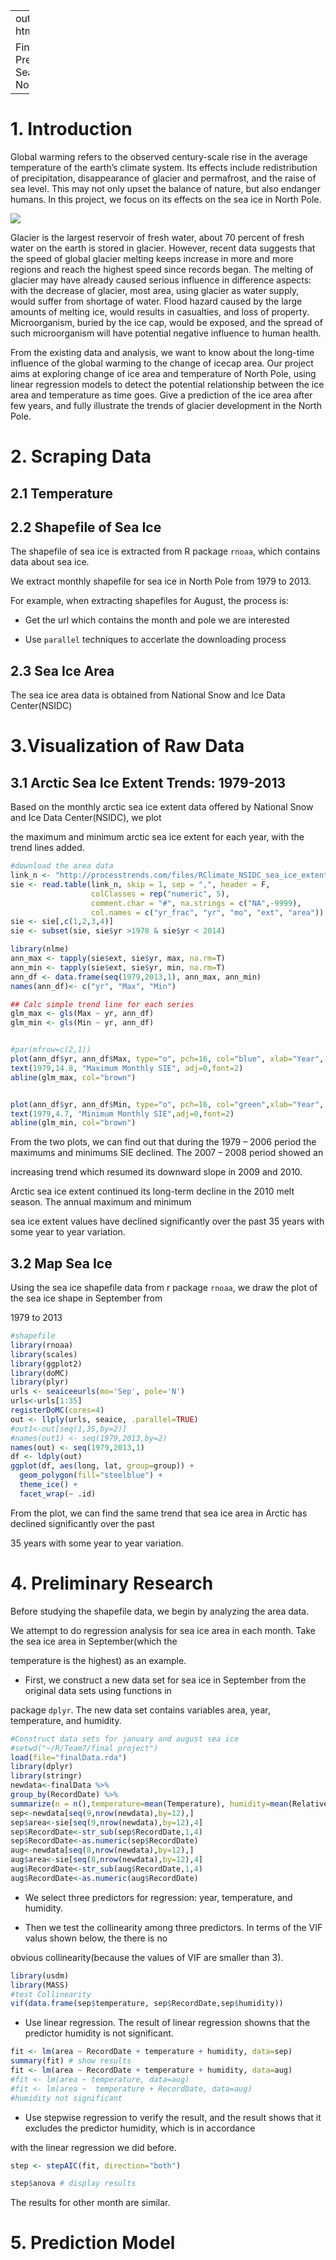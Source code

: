 ---
output: html_document

Final Project: Prediction of Sea Ice in North Pole
--------------------------------------------------------------------------------------------------------------


# 1. Introduction

Global warming refers to the observed century-scale rise in the average temperature of the earth's climate system. Its effects include redistribution of precipitation, disappearance of glacier and permafrost, and the raise of sea level. This may not only upset the balance of nature, but also endanger humans. In this project, we focus on its effects on the sea ice in North Pole. 

![](http://www.damocles-eu.org/artman2/uploads/1/EisscholleArk02_p.jpg)

Glacier is the largest reservoir of fresh water, about 70 percent of fresh water on the earth is stored in glacier. However, recent data suggests that the speed of global glacier melting keeps increase in more and more regions and reach the highest speed since records began. The melting of glacier may have already caused serious influence in difference aspects: with the decrease of glacier, most area, using glacier as water supply, would suffer from shortage of water. Flood hazard caused by the large amounts of melting ice, would results in casualties, and loss of property. Microorganism, buried by the ice cap, would be exposed, and the spread of such microorganism will have potential negative influence to human health.

From the existing data and analysis, we want to know about the long-time influence of the global warming to the change of icecap area. Our project aims at exploring change of ice area and temperature of North Pole, using linear regression models to detect the potential relationship between the ice area and temperature as time goes. Give a prediction of the ice area after few years, and fully illustrate the trends of glacier development in the North Pole.


# 2. Scraping Data

## 2.1 Temperature

## 2.2 Shapefile of Sea Ice

The shapefile of sea ice is extracted from R package `rnoaa`, which contains data about sea ice.

We extract monthly shapefile for sea ice in North Pole from 1979 to 2013. 

For example, when extracting shapefiles for August, the process is:

- Get the url which contains the month and pole we are interested

- Use `parallel` techniques to accerlate the downloading process



## 2.3 Sea Ice Area 

The sea ice area data is obtained from National Snow and Ice Data Center(NSIDC)



# 3.Visualization of Raw Data

## 3.1 Arctic Sea Ice Extent Trends: 1979-2013

Based on the monthly arctic sea ice extent data offered by National Snow and Ice Data Center(NSIDC), we plot

the maximum and minimum arctic sea ice extent for each year, with the trend lines added.  

```r
#download the area data
link_n <- "http://processtrends.com/files/RClimate_NSIDC_sea_ice_extent.csv"
sie <- read.table(link_n, skip = 1, sep = ",", header = F,
                  colClasses = rep("numeric", 5),
                  comment.char = "#", na.strings = c("NA",-9999),
                  col.names = c("yr_frac", "yr", "mo", "ext", "area"))
sie <- sie[,c(1,2,3,4)]
sie <- subset(sie, sie$yr >1978 & sie$yr < 2014)
```


```r
library(nlme)
ann_max <- tapply(sie$ext, sie$yr, max, na.rm=T)
ann_min <- tapply(sie$ext, sie$yr, min, na.rm=T)
ann_df <- data.frame(seq(1979,2013,1), ann_max, ann_min)
names(ann_df)<- c("yr", "Max", "Min")

## Calc simple trend line for each series
glm_max <- gls(Max ~ yr, ann_df)
glm_min <- gls(Min ~ yr, ann_df)


#par(mfrow=c(2,1))
plot(ann_df$yr, ann_df$Max, type="o", pch=16, col="blue", xlab="Year", ylab="Annual Maximum SIE",axes=T)
text(1979,14.8, "Maximum Monthly SIE", adj=0,font=2)
abline(glm_max, col="brown")


plot(ann_df$yr, ann_df$Min, type="o", pch=16, col="green",xlab="Year", ylab="Annual Minimum SIE", axes=T)
text(1979,4.7, "Minimum Monthly SIE",adj=0,font=2)
abline(glm_min, col="brown")
```

From the two plots, we can find out that during the 1979 – 2006 period the maximums and minimums SIE  declined.  The 2007 – 2008 period showed an

increasing trend which resumed its downward slope in 2009 and 2010.

Arctic sea ice extent continued its long-term decline in the 2010 melt season. The annual maximum and minimum

sea ice extent values have declined significantly over the past 35 years with some year to year variation. 

## 3.2 Map Sea Ice

Using the sea ice shapefile data from r package `rnoaa`, we draw the plot of the sea ice shape in September from

1979 to 2013 

```r
#shapefile
library(rnoaa)
library(scales)
library(ggplot2)
library(doMC)
library(plyr)
urls <- seaiceeurls(mo='Sep', pole='N')
urls<-urls[1:35]
registerDoMC(cores=4)
out <- llply(urls, seaice, .parallel=TRUE)
#out1<-out[seq(1,35,by=2)]
#names(out1) <- seq(1979,2013,by=2)
names(out) <- seq(1979,2013,1)
df <- ldply(out)
ggplot(df, aes(long, lat, group=group)) +
  geom_polygon(fill="steelblue") +
  theme_ice() +
  facet_wrap(~ .id)
```

From the plot, we can find the same trend that sea ice area in Arctic has declined significantly over the past 

35 years with some year to year variation. 


# 4. Preliminary Research

Before studying the shapefile data, we begin by analyzing the area data.

We attempt to do regression analysis for sea ice area in each month. Take the sea ice area in September(which the 

temperature is the highest) as an example. 

- First, we construct a new data set for sea ice in September from the original data sets using functions in 

package `dplyr`. The new data set contains variables area, year, temperature, and humidity.

```r
#Construct data sets for january and august sea ice
#setwd("~/R/Team7/final project")
load(file="finalData.rda")
library(dplyr)
library(stringr)
newdata<-finalData %>% 
group_by(RecordDate) %>%
summarize(n = n(),temperature=mean(Temperature), humidity=mean(RelativeHumidity))
sep<-newdata[seq(9,nrow(newdata),by=12),]
sep$area<-sie[seq(9,nrow(newdata),by=12),4]
sep$RecordDate<-str_sub(sep$RecordDate,1,4)
sep$RecordDate<-as.numeric(sep$RecordDate)
aug<-newdata[seq(8,nrow(newdata),by=12),]
aug$area<-sie[seq(8,nrow(newdata),by=12),4]
aug$RecordDate<-str_sub(aug$RecordDate,1,4)
aug$RecordDate<-as.numeric(aug$RecordDate)

```


- We select three predictors for regression: year, temperature, and humidity.

- Then we test the collinearity among three predictors. In terms of the VIF valus shown below, the there is no 

obvious collinearity(because the values of VIF are smaller than 3).

```r
library(usdm)
library(MASS)
#test Collinearity 
vif(data.frame(sep$temperature, sep$RecordDate,sep$humidity))
```

- Use linear regression. The result of linear regression showns that the predictor humidity is not significant.

```r


fit <- lm(area ~ RecordDate + temperature + humidity, data=sep)
summary(fit) # show results
fit <- lm(area ~ RecordDate + temperature + humidity, data=aug)
#fit <- lm(area ~ temperature, data=aug)
#fit <- lm(area ~  temperature + RecordDate, data=aug)
#humidity not significant
```

- Use stepwise regression to verify the result, and the result shows that it excludes the predictor humidity, which is in accordance 

with the linear regression we did before.

```r
step <- stepAIC(fit, direction="both")
```

```r
step$anova # display results
```


The results for other month are similar. 



# 5. Prediction Model













